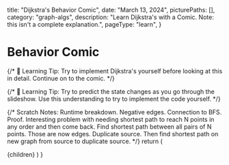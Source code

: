 
  title: "Dijkstra's Behavior Comic",
  date: "March 13, 2024",
  picturePaths: [],
  category: "graph-algs",
  description:
    "Learn Dijkstra's with a Comic. Note: this isn't a complete explanation.",
  pageType: "learn",
}

# Behavior Comic

<DijkstraBehaviorComic />

{/* 🌟 Learning Tip: Try to implement Dijkstra's yourself before looking at this in detail. Continue on to the comic. */}

{/* 🌟 Learning Tip: Try to predict the state changes as you go through the slideshow. Use this understanding to try to implement the code yourself. */}

{/* Scratch Notes: Runtime breakdown. Negative edges. Connection to BFS. Proof. Interesting problem with needing shortest path to reach N points in any order and then come back. Find shortest path between all pairs of N points. Those are now edges. Duplicate source. Then find shortest path on new graph from source to duplicate source. */}
return (

<Layout meta={meta}>
  <ConfigProvider config={{ alignItems: "flex-start" }}>
    {children}
  </ConfigProvider>
</Layout>
) }
